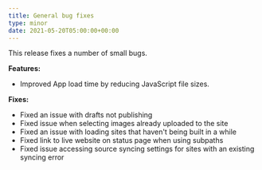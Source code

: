 ```yaml
---
title: General bug fixes
type: minor
date: 2021-05-20T05:00:00+00:00
---
```

This release fixes a number of small bugs.

**Features:**

* Improved App load time by reducing JavaScript file sizes.

**Fixes:**

* Fixed an issue with drafts not publishing
* Fixed issue when selecting images already uploaded to the site
* Fixed an issue with loading sites that haven't being built in a while
* Fixed link to live website on status page when using subpaths
* Fixed issue accessing source syncing settings for sites with an existing syncing error
